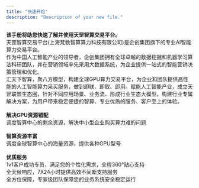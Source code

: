 ```yaml
---
title: "快速开始"
description: "Description of your new file."
---
```


**该手册将助您快速了解并使用天罡智算交易平台。**\
天罡智算交易平台(上海梵数智算算力科技有限公司)是企创集团旗下的专业AI智能算力交易平台。\
作为中国人工智能产业的领导者，企创集团拥有全球卓越的数据挖掘和机器学习算法科研团队，并在营销领域率先采用大数据系统，为企业提供一站式的智能营销决策管理和优化。\
汇天下智算，聚八方模型，构建全球GPU算力交易平台，为企业和团队提供高性能的人工智能算力采买服务，做到即联、即取、即用。赋能人工智能产业，成立天罡联盟生态圈，针对不同应用场景、业务流、形成行业生态大模型。构建行业专属解决方案，为用户带来稳定便捷的智算、专业优质的服务、客户至上的体验。\
\
**解决GPU资源错配**\
调度智算中心的剩余资源，解决中小型企业购买算力难的问题\
\
**智算资源丰富**\
调度全球智算中心的海量资源，提供各种GPU型号\
\
**优质服务**\
1v1客户成功专员，满足您的个性化需求，全程360°贴心支持\
全天候响应，7X24小时提供高效不间断支持服务\
全方位保障，专家级团队保障您的业务系统安全稳定运行